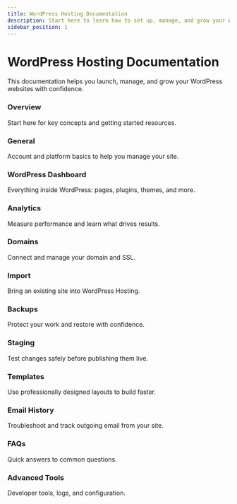 ```yaml
---
title: WordPress Hosting Documentation
description: Start here to learn how to set up, manage, and grow your WordPress website. Practical, step-by-step guides for small to medium businesses.
sidebar_position: 1
---
```



# WordPress Hosting Documentation

This documentation helps you launch, manage, and grow your WordPress websites with confidence.

<div className="row">
  <div className="col col--4">
    <Link className="card-link" to="./overview">
      <div className="card">
        <div className="card__header">
          <h3>Overview</h3>
        </div>
        <div className="card__body">
          <p>Start here for key concepts and getting started resources.</p>
        </div>
      </div>
    </Link>
  </div>

  <div className="col col--4">
    <Link className="card-link" to="./general">
      <div className="card">
        <div className="card__header">
          <h3>General</h3>
        </div>
        <div className="card__body">
          <p>Account and platform basics to help you manage your site.</p>
        </div>
      </div>
    </Link>
  </div>

  <div className="col col--4">
    <Link className="card-link" to="./wordpress-dashboard">
      <div className="card">
        <div className="card__header">
          <h3>WordPress Dashboard</h3>
        </div>
        <div className="card__body">
          <p>Everything inside WordPress: pages, plugins, themes, and more.</p>
        </div>
      </div>
    </Link>
  </div>

  <div className="col col--4">
    <Link className="card-link" to="./analytics">
      <div className="card">
        <div className="card__header">
          <h3>Analytics</h3>
        </div>
        <div className="card__body">
          <p>Measure performance and learn what drives results.</p>
        </div>
      </div>
    </Link>
  </div>

  <div className="col col--4">
    <Link className="card-link" to="./domains">
      <div className="card">
        <div className="card__header">
          <h3>Domains</h3>
        </div>
        <div className="card__body">
          <p>Connect and manage your domain and SSL.</p>
        </div>
      </div>
    </Link>
  </div>

  <div className="col col--4">
    <Link className="card-link" to="./import">
      <div className="card">
        <div className="card__header">
          <h3>Import</h3>
        </div>
        <div className="card__body">
          <p>Bring an existing site into WordPress Hosting.</p>
        </div>
      </div>
    </Link>
  </div>

  <div className="col col--4">
    <Link className="card-link" to="./backups">
      <div className="card">
        <div className="card__header">
          <h3>Backups</h3>
        </div>
        <div className="card__body">
          <p>Protect your work and restore with confidence.</p>
        </div>
      </div>
    </Link>
  </div>

  <div className="col col--4">
    <Link className="card-link" to="./staging">
      <div className="card">
        <div className="card__header">
          <h3>Staging</h3>
        </div>
        <div className="card__body">
          <p>Test changes safely before publishing them live.</p>
        </div>
      </div>
    </Link>
  </div>

  <div className="col col--4">
    <Link className="card-link" to="./templates">
      <div className="card">
        <div className="card__header">
          <h3>Templates</h3>
        </div>
        <div className="card__body">
          <p>Use professionally designed layouts to build faster.</p>
        </div>
      </div>
    </Link>
  </div>

  <div className="col col--4">
    <Link className="card-link" to="./email-history">
      <div className="card">
        <div className="card__header">
          <h3>Email History</h3>
        </div>
        <div className="card__body">
          <p>Troubleshoot and track outgoing email from your site.</p>
        </div>
      </div>
    </Link>
  </div>

  <div className="col col--4">
    <Link className="card-link" to="./faqs">
      <div className="card">
        <div className="card__header">
          <h3>FAQs</h3>
        </div>
        <div className="card__body">
          <p>Quick answers to common questions.</p>
        </div>
      </div>
    </Link>
  </div>

  <div className="col col--4">
    <Link className="card-link" to="./advanced-tools">
      <div className="card">
        <div className="card__header">
          <h3>Advanced Tools</h3>
        </div>
        <div className="card__body">
          <p>Developer tools, logs, and configuration.</p>
        </div>
      </div>
    </Link>
  </div>
</div>


